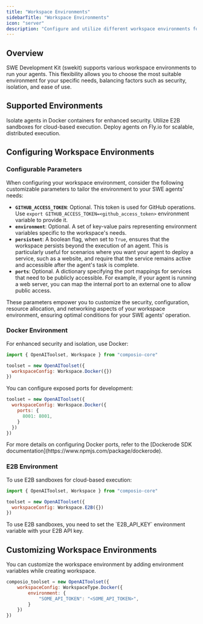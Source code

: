 ```yaml
---
title: "Workspace Environments"
sidebarTitle: "Workspace Environments"
icon: "server"
description: "Configure and utilize different workspace environments for running your SWE agents"
---
```


## Overview

SWE Development Kit (swekit) supports various workspace environments to run your agents. This flexibility allows you to choose the most suitable environment for your specific needs, balancing factors such as security, isolation, and ease of use.

## Supported Environments

<CardGroup cols={2}>
  <Card
    title="Docker"
    icon="docker"
    href="#docker-environment"
  >
    Isolate agents in Docker containers for enhanced security.
  </Card>
  <Card
    title="E2B"
    icon="cloud"
    href="#e2b-environment"
  >
    Utilize E2B sandboxes for cloud-based execution.
  </Card>
  <Card
    title="Fly.io (Coming Soon)"
    icon="plane"
    disabled="true"
  >
    Deploy agents on Fly.io for scalable, distributed execution.
  </Card>
</CardGroup>

## Configuring Workspace Environments

### Configurable Parameters

When configuring your workspace environment, consider the following customizable parameters to tailor the environment to your SWE agents' needs:

- **`GITHUB_ACCESS_TOKEN`**: Optional. This token is used for GitHub operations. Use `export GITHUB_ACCESS_TOKEN=<github_access_token>` environment variable to provide it.
- **`environment`**: Optional. A set of key-value pairs representing environment variables specific to the workspace's needs.
- **`persistent`**: A boolean flag, when set to `True`, ensures that the workspace persists beyond the execution of an agent. This is particularly useful for scenarios where you want your agent to deploy a service, such as a website, and require that the service remains active and accessible after the agent's task is complete.
- **`ports`**: Optional. A dictionary specifying the port mappings for services that need to be publicly accessible. For example, if your agent is running a web server, you can map the internal port to an external one to allow public access.

These parameters empower you to customize the security, configuration, resource allocation, and networking aspects of your workspace environment, ensuring optimal conditions for your SWE agents' operation.

### Docker Environment

For enhanced security and isolation, use Docker:
<CodeGroup>
  ```javascript Docker Environment
import { OpenAIToolset, Workspace } from "composio-core"

toolset = new OpenAIToolset({
    workspaceConfig: Workspace.Docker({})
})
```
</CodeGroup>

You can configure exposed ports for development:
<CodeGroup>
```javascript Opening ports on Docker for web apps
toolset = new OpenAIToolset({
  workspaceConfig: Workspace.Docker({
    ports: {
      8001: 8001,
    }
  })
})
```
</CodeGroup>
<Info>
  For more details on configuring Docker ports, refer to the [Dockerode SDK documentation](https://www.npmjs.com/package/dockerode).
</Info>

### E2B Environment

To use E2B sandboxes for cloud-based execution:
<CodeGroup>
  ```javascript E2B Environment
import { OpenAIToolset, Workspace } from "composio-core"

toolset = new OpenAIToolset({
    workspaceConfig: Workspace.E2B({})
})
```
</CodeGroup>

<Warning>
  To use E2B sandboxes, you need to set the `E2B_API_KEY` environment variable with your E2B API key.
</Warning>

## Customizing Workspace Environments

You can customize the workspace environment by adding environment variables while creating workspace.
<CodeGroup>
``` javascript Add environment variables to workspace
composio_toolset = new OpenAIToolset({
    workspaceConfig: WorkspaceType.Docker({
        environment: {
            "SOME_API_TOKEN": "<SOME_API_TOKEN>",
        }
    })
})
```
</CodeGroup>